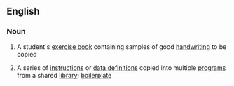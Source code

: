 ==English==

===Noun===
{{wikipedia}}
{{en-noun}}

# A student's [[exercise book]] containing samples of good [[handwriting]] to be copied
#{{computing}} A series of [[instruction]]s or [[data definition]]s copied into multiple [[program]]s from a shared [[library]]; [[boilerplate]]